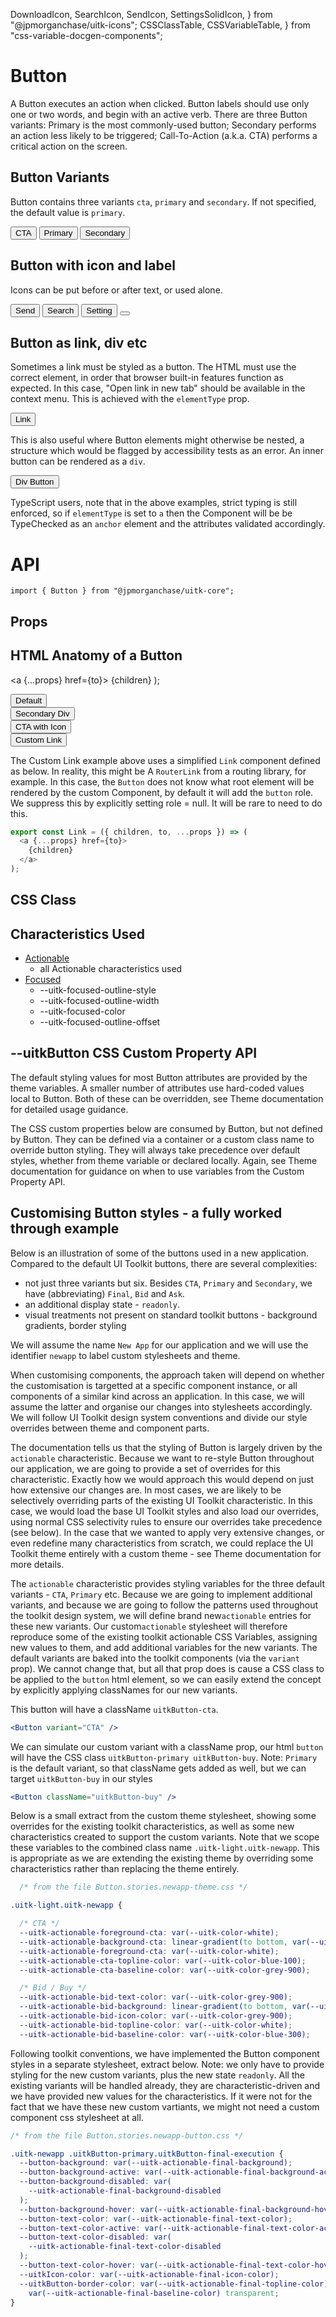   DownloadIcon,
  SearchIcon,
  SendIcon,
  SettingsSolidIcon,
} from "@jpmorganchase/uitk-icons";
  CSSClassTable,
  CSSVariableTable,
} from "css-variable-docgen-components";

<Meta title="Core/Button/Doc" component={Button} />

# Button

A Button executes an action when clicked. Button labels should use only one or two words, and begin with an active verb. There are three Button variants: Primary is the most commonly-used button; Secondary performs an action less likely to be triggered; Call-To-Action (a.k.a. CTA) performs a critical action on the screen.

## Button Variants

Button contains three variants `cta`, `primary` and `secondary`. If not specified, the default value is `primary`.

<Canvas>
  <Story name="Button Variants" decorators={[withFlexGap]}>
    <Button variant="cta">CTA</Button>
    <Button variant="primary">Primary</Button>
    <Button variant="secondary">Secondary</Button>
  </Story>
</Canvas>

## Button with icon and label

Icons can be put before or after text, or used alone.

<Canvas>
  <Story name="Button with icon and label" decorators={[withFlexGap]}>
    <Button variant="cta">
      Send <SendIcon size={12} />
    </Button>
    <Button variant="primary">
      <SearchIcon size={12} /> Search
    </Button>
    <Button variant="secondary">
      Setting <SettingsSolidIcon size={12} />
    </Button>
    <Button>
      <DownloadIcon size={12} />
    </Button>
  </Story>
</Canvas>

## Button as link, div etc

Sometimes a link must be styled as a button. The HTML must use the correct element, in order that browser built-in features function as expected.
In this case, "Open link in new tab" should be available in the context menu. This is achieved with the `elementType` prop.

<Canvas>
  <Story name="Button as Link">
    <Button
      elementType="a"
      href={window.location.href}
      target="_blank"
      aria-label="Button with HREF, opens in new window"
    >
      Link
    </Button>
  </Story>
</Canvas>

This is also useful where Button elements might otherwise be nested, a structure which would be flagged by accessibility tests as an error. An inner button can be
rendered as a `div`.

<Canvas>
  <Story name="Button as Div">
    <Button elementType="div" aria-label="Button as Div">
      Div Button
    </Button>
  </Story>
</Canvas>

TypeScript users, note that in the above examples, strict typing is still enforced, so if `elementType` is set to `a` then the Component will be be TypeChecked as
an `anchor` element and the attributes validated accordingly.

# API

```
import { Button } from "@jpmorganchase/uitk-core";
```

## Props

<ArgsTable of={Button} />

## HTML Anatomy of a Button

  <a {...props} href={to}>
    {children}
  </a>
);

<Canvas>
  <Story name="Button Anatomy">
    <ComponentAnatomy showLegend>
      <Button aria-label="Simple Button">Default</Button>
    </ComponentAnatomy>
    <br />
    <ComponentAnatomy>
      <Button elementType="div" aria-label="Button as Div" variant="secondary">
        Secondary Div
      </Button>
    </ComponentAnatomy>
    <br />
    <ComponentAnatomy>
      <Button variant="cta" aria-label="CTA with Icon">
        CTA with Icon <SendIcon size={12} />
      </Button>
    </ComponentAnatomy>
    <br />
    <ComponentAnatomy>
      <Button
        elementType={Link}
        to="/"
        aria-label="Link as elementType"
        role={null}
      >
        Custom Link
      </Button>
    </ComponentAnatomy>
  </Story>
</Canvas>

The Custom Link example above uses a simplified `Link` component defined as below. In reality, this might be A
`RouterLink` from a routing library, for example. In this case, the `Button` does not know what root element will
be rendered by the custom Component, by default it will add the `button` role. We suppress this by explicitly
setting role = null. It will be rare to need to do this.

```javascript
export const Link = ({ children, to, ...props }) => (
  <a {...props} href={to}>
    {children}
  </a>
);
```

## CSS Class

<CSSClassTable of={Button} />

## Characteristics Used

- [Actionable](/docs/themes-toolkit-characteristics--actionable-misc)
  - all Actionable characteristics used
- [Focused](/docs/themes-toolkit-characteristics--focused)
  - --uitk-focused-outline-style
  - --uitk-focused-outline-width
  - --uitk-focused-color
  - --uitk-focused-outline-offset

## --uitkButton CSS Custom Property API

The default styling values for most Button attributes are provided by the theme variables. A smaller number of attributes
use hard-coded values local to Button. Both of these can be overridden, see Theme documentation for detailed usage guidance.

The CSS custom properties below are consumed by Button, but not defined by Button. They can be defined via a container or
a custom class name to override button styling. They will always take precedence over default styles, whether from theme variable
or declared locally. Again, see Theme documentation for guidance on when to use variables from the Custom Property API.

<CSSVariableTable of={Button} />

## Customising Button styles - a fully worked through example

Below is an illustration of some of the buttons used in a new application. Compared to the default UI Toolkit buttons, there are several complexities:

- not just three variants but six. Besides `CTA`, `Primary` and `Secondary`, we have (abbreviating) `Final`, `Bid` and `Ask`.
- an additional display state - `readonly`.
- visual treatments not present on standard toolkit buttons - background gradients, border styling

<Canvas>
  <Story name="Custom Button Styling" decorators={[withFlexGap]}>
    <ToolkitProvider density="high" theme={["light", "newapp"]}>
      <CustomStylingExample />
    </ToolkitProvider>
  </Story>
</Canvas>

We will assume the name `New App` for our application and we will use the identifier `newapp` to label custom stylesheets and theme.

When customising components, the approach taken will depend on whether the customisation is targetted at a specific component instance, or all components of a similar kind across an application. In this case, we will assume the latter and organise our changes into stylesheets accordingly. We will follow UI Toolkit design system conventions and divide our style overrides between theme and component parts.

The documentation tells us that the styling of Button is largely driven by the `actionable` characteristic. Because we want to re-style Button throughout our application, we are going to provide a set of overrides for this characteristic. Exactly how we would approach this would depend on just how extensive our changes are. In most cases, we are likely to be selectively overriding parts of the existing UI Toolkit characteristic. In this case, we would load the base UI Toolkit styles and also load our overrides, using normal CSS selectivity rules to ensure our overrides take precedence (see below). In the case that we wanted to apply very extensive changes, or even redefine many characteristics from scratch, we could replace the UI Toolkit theme entirely with a custom theme - see Theme documentation for more details.

The `actionable` characteristic provides styling variables for the three default variants - `CTA`, `Primary` etc. Because we are going to implement additional variants, and because we are going to follow the patterns used throughout the toolkit design system, we will define brand new`actionable` entries for these new variants. Our custom`actionable` stylesheet will therefore reproduce some of the existing toolkit actionable CSS Variables, assigning new values to them, and add additional variables for the new variants. The default variants are baked into the toolkit components (via the `variant` prop). We cannot change that, but all that prop does is cause a CSS class to be applied to the `button` html element, so we can easily extend the concept by explicitly applying classNames for our new variants.

This button will have a className `uitkButton-cta`.

```jsx
<Button variant="CTA" />
```

We can simulate our custom variant with a className prop, our html `button` will have the CSS class `uitkButton-primary uitkButton-buy`. Note: `Primary` is the default variant, so that className gets added as well, but we can target `uitkButton-buy` in our styles

```jsx
<Button className="uitkButton-buy" />
```

Below is a small extract from the custom theme stylesheet, showing some overrides for the existing
toolkit characteristics, as well as some new characteristics created to support the custom variants.
Note that we scope these variables to the combined class name `.uitk-light.uitk-newapp`. This is appropriate as we are extending the existing theme by overriding some characteristics rather than replacing the theme entirely.

```css
  /* from the file Button.stories.newapp-theme.css */

.uitk-light.uitk-newapp {

  /* CTA */
  --uitk-actionable-foreground-cta: var(--uitk-color-white);
  --uitk-actionable-background-cta: linear-gradient(to bottom, var(--uitk-color-blue-500), var(--uitk-color-blue-600));
  --uitk-actionable-foreground-cta: var(--uitk-color-white);
  --uitk-actionable-cta-topline-color: var(--uitk-color-blue-100);
  --uitk-actionable-cta-baseline-color: var(--uitk-color-grey-900);

  /* Bid / Buy */
  --uitk-actionable-bid-text-color: var(--uitk-color-grey-900);
  --uitk-actionable-bid-background: linear-gradient(to bottom, var(--uitk-color-blue-50), var(--uitk-color-blue-100));
  --uitk-actionable-bid-icon-color: var(--uitk-color-grey-900);
  --uitk-actionable-bid-topline-color: var(--uitk-color-white);
  --uitk-actionable-bid-baseline-color: var(--uitk-color-blue-300);
```

Following toolkit conventions, we have implemented the Button component styles in a separate stylesheet, extract below. Note: we only have to provide styling for the new custom variants, plus the new state `readonly`. All the existing variants will be handled already, they are characteristic-driven and we have provided new values for the characteristics. If it were not for the fact that we have these new custom vartiants, we might not need a custom component css stylesheet at all.

```css
/* from the file Button.stories.newapp-button.css */

.uitk-newapp .uitkButton-primary.uitkButton-final-execution {
  --button-background: var(--uitk-actionable-final-background);
  --button-background-active: var(--uitk-actionable-final-background-active);
  --button-background-disabled: var(
    --uitk-actionable-final-background-disabled
  );
  --button-background-hover: var(--uitk-actionable-final-background-hover);
  --button-text-color: var(--uitk-actionable-final-text-color);
  --button-text-color-active: var(--uitk-actionable-final-text-color-active);
  --button-text-color-disabled: var(
    --uitk-actionable-final-text-color-disabled
  );
  --button-text-color-hover: var(--uitk-actionable-final-text-color-hover);
  --uitkIcon-color: var(--uitk-actionable-final-icon-color);
  --uitkButton-border-color: var(--uitk-actionable-final-topline-color) transparent
    var(--uitk-actionable-final-baseline-color) transparent;
}
```
